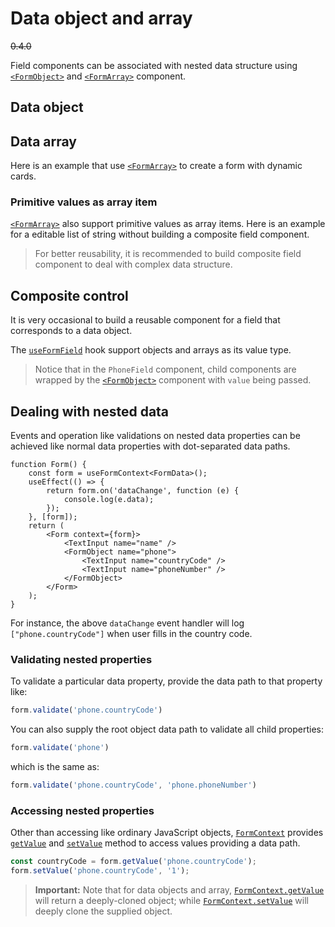 
<Module name="zeta-dom-react" />

# Data object and array

~~0.4.0~~

Field components can be associated with nested data structure using [`<FormObject>`](:) and [`<FormArray>`](:) component.

## Data object

<BasicExample />

## Data array

Here is an example that use [`<FormArray>`](:) to create a form with dynamic cards.

<ArrayExample />

### Primitive values as array item

[`<FormArray>`](:) also support primitive values as array items. Here is an example for a editable list of string
without building a composite field component.

> For better reusability, it is recommended to build composite field component to deal with complex data structure.

<SimpleArrayExample />

## Composite control

It is very occasional to build a reusable component for a field that corresponds to a data object.

The [`useFormField`](:) hook support objects and arrays as its value type.

> Notice that in the `PhoneField` component, child components are wrapped by the [`<FormObject>`](:) component with `value` being passed.

<CompositeFieldExample />

## Dealing with nested data

Events and operation like validations on nested data properties can be achieved like normal data properties with dot-separated data paths.

```tsx
function Form() {
    const form = useFormContext<FormData>();
    useEffect(() => {
        return form.on('dataChange', function (e) {
            console.log(e.data);
        });
    }, [form]);
    return (
        <Form context={form}>
            <TextInput name="name" />
            <FormObject name="phone">
                <TextInput name="countryCode" />
                <TextInput name="phoneNumber" />
            </FormObject>
        </Form>
    );
}
```

For instance, the above `dataChange` event handler will log `["phone.countryCode"]` when user fills in the country code.

### Validating nested properties

To validate a particular data property, provide the data path to that property like:

```typescript
form.validate('phone.countryCode')
```

You can also supply the root object data path to validate all child properties:


```typescript
form.validate('phone')
```

which is the same as:

```typescript
form.validate('phone.countryCode', 'phone.phoneNumber')
```

### Accessing nested properties

Other than accessing like ordinary JavaScript objects, [`FormContext`](:) provides [`getValue`](:FormContext.getValue)
and [`setValue`](:FormContext.setValue) method to access values providing a data path.

```typescript
const countryCode = form.getValue('phone.countryCode');
form.setValue('phone.countryCode', '1');
```

> **Important:** Note that for data objects and array, [`FormContext.getValue`](:) will return a deeply-cloned object;
  while [`FormContext.setValue`](:) will deeply clone the supplied object.

